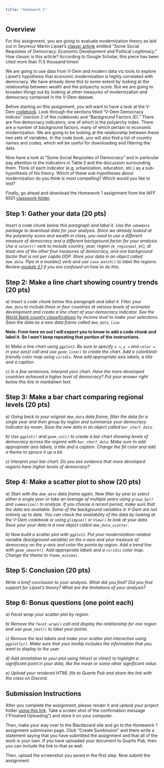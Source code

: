 ```yaml
---
title: "Homework 1"
---
```


## Overview

For this assignment, you are going to evaluate modernization theory as laid out in Seymour Martin Lipset's [classic article](https://www-jstor-org.proxygw.wrlc.org/stable/1951731?seq=8) entitled "Some Social Requisites of Democracy: Economic Development and Political Legitimacy." How classic is this article? According to Google Scholar, this piece has been cited more than 11.5 thousand times! 

We are going to use data from V-Dem and modern data viz tools to explore Lipset's hypothesis that economic modernization is highly correlated with democracy. We have already done this to some extent by looking at the relationship between wealth and the polyarchy score. But we are going to broaden things out by looking at other measures of modernization and democracy contained in the V-Dem dataset.

Before starting on this assignment, you will want to have a look at the V-Dem [codebook](https://www.v-dem.net/static/website/img/refs/codebookv111.pdf). Look through the sections titled "V-Dem Democracy Indices" (section 2 of the codebook) and "Background Factors (E)." There are five democracy indicators, one of which is the polyarchy index. There are a number of background factors, many of which pertain to economic modernization. We are going to be looking at the relationship between these two sets of variables. In the code book, you will also find a list of country names and codes, which will be useful for downloading and filtering the data.

Now have a look at "Some Social Requisites of Democracy" and in particular pay attention to the indicators in Table II and the discussion surrounding them. Think of each indicator (e.g. urbanization, education, etc.) as a sub-hypothesis of his theory. Which of these sub-hypotheses about modernization do you think is most compelling? Which would you like to test?

Finally, go ahead and download the Homework 1 assignment from the IAFF 6501 [classwork folder](https://www.dropbox.com/scl/fo/g4tdpdwcij78nyydvr4bp/h?rlkey=hctskhle6222csnwre5ir9gz3&dl=0). 

## Step 1: Gather your data (20 pts)

*Insert a code chunk below this paragraph and label it. Use the `vdemdata` package to download data for your analysis. Since we already looked at the polyarchy score and wealth in class, you need to use a different measure of democracy and a different background factor for your analysis. Use a `select()` verb to include country, year, region (`e_regionpol_6C`), at least one of the other four measures of democracy, and one background factor that is not per capita GDP. Store your data in an object called `dem_data`. Pipe in a mutate() verb and use `case_match()` to label the regions. Review [module 3.1](https://quant4ia.rocks/modules/module-3.1) if you are confused on how to do this.*

## Step 2: Make a line chart showing country trends (20 pts)

*a) Insert a code chunk below this paragraph and label it. Filter your `dem_data` to include three or four countries at various levels of economic development and create a line chart of your democracy indicator. See the [World Bank country classifications](https://blogs.worldbank.org/opendata/new-world-bank-country-classifications-income-level-2022-2023) by income level to make your selections. Save the data as a new data frame called `dem_data_line`.* 

**Note: From here on out I will expect you to know to add a code chunk and label it. So I won't keep repeating that portion of the instructions.**

*b) Make a line chart using `ggplot2`. Be sure to specify `x = `, `y = ` and `color =` in your aes() call and use `geom_line()` to create the chart. Add a colorblind-friendly color map using `viridis`. Now add appropriate axis labels, a title and a caption.*

*c) In a few sentences, interpret your chart. Have the more developed countries achieved a higher level of democracy? Put your answer right below this line in markdown text.*

## Step 3: Make a bar chart comparing regional levels (20 pts)

*a) Going back to your original `dem_data` data frame, filter the data for a single year and then group by region and summarize your democracy indicator by mean. Save the new data in an object called `bar_chart_data`.* 

*b) Use `ggplot()` and `geom_col()` to create a bar chart showing levels of democracy across the regions with `bar_chart_data`. Make sure to add appropriate axis labels, a title and a caption. Change the fill color and add a theme to spruce it up a bit.* 

*c) Interpret your bar chart. Do you see evidence that more developed regions have higher levels of democracy?*

## Step 4: Make a scatter plot to show  (20 pts)

*a) Start with the `dem_data` data frame again, Now filter by year to select either a single year or take an average of multiple years using `group_by()` and `summarize()` to analyze. If you choose a recent period, make sure that the data are available. Some of the background variables in V-Dem are not entirely up to date. You can check the availability of the data by looking at the V-Dem codebook or using `glimpse()` or `View()` to look at your data. Save your your data in a new object called `dem_data_scatter`.*

*b) Now build a scatter plot with `ggplot2`. Put your modernization-related variable (background variable) on the x-axis and your measure of democracy on the y-axis and color the points by region. Add a trend line with `geom_smooth()`. Add appropriate labels and a `viridis` color map. Change the theme to `theme_minimal`.*

## Step 5: Conclusion (20 pts)

*Write a brief conclusion to your analysis. What did you find? Did you find support for Lipset's theory? What are the limitations of your analysis?*

## Step 6: Bonus questions (one point each)

*a) Facet wrap your scatter plot by region.*

*b) Remove the `facet_wrap()` call and display the relationship for one region and use `geom_text()` to label your points.*

*c) Remove the text labels and make your scatter plot interactive using `ggplotly()`. Make sure that your tooltip includes the information that you want to display to the user.*

*d) Add annotation to your plot using hline() or vline() to highlight a significant point in your data, like the mean or some other significant value.*

*e) Upload your rendered HTML file to Quarto Pub and share the link with the class on Discord.*

::: {.callout-important}
## Submission Instructions

After you complete the assignment, please render it and uplaod your project folder [using this link](https://www.dropbox.com/request/S74tp3nfDiUyDtPKgHPy). Take a screen shot of the confirmation message ("Finished Uploading") and store it on your computer. 

Then, make your way over to the Blackboard site and go to the Homework 1 assignment submission page. Click "Create Sumbission" and there write a statement saying that you have submitted the assignment and that all of the work is your own. If you have uploaded your document to Quarto Pub, then you can include the link to that as well. 

Then, upload the screenshot you saved in the first step. Now submit the assignment.  
:::